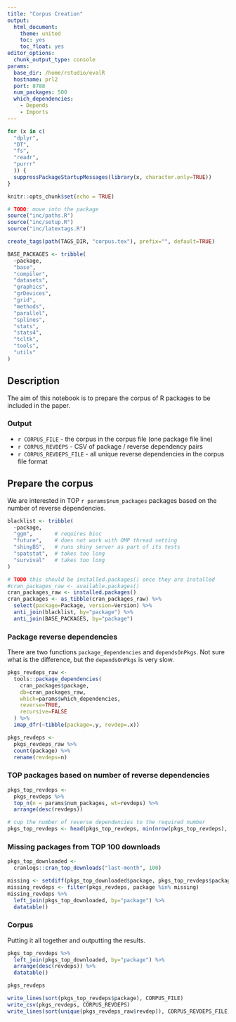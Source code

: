```yaml
---
title: "Corpus Creation"
output: 
  html_document: 
    theme: united
    toc: yes
    toc_float: yes
editor_options: 
  chunk_output_type: console
params:
  base_dir: /home/rstudio/evalR
  hostname: prl2
  port: 8788
  num_packages: 500
  which_dependencies:
    - Depends
    - Imports
---
```


```r
for (x in c(
  "dplyr", 
  "DT", 
  "fs", 
  "readr",
  "purrr"
  )) {
  suppressPackageStartupMessages(library(x, character.only=TRUE))
}

knitr::opts_chunk$set(echo = TRUE)

# TODO: move into the package
source("inc/paths.R")
source("inc/setup.R")
source("inc/latextags.R")

create_tags(path(TAGS_DIR, "corpus.tex"), prefix="", default=TRUE)
```

```r
BASE_PACKAGES <- tribble(
  ~package,
  "base",
  "compiler",
  "datasets",
  "graphics",
  "grDevices",
  "grid",
  "methods",
  "parallel",
  "splines",
  "stats",
  "stats4",
  "tcltk",
  "tools",
  "utils"
)
```


## Description

The aim of this notebook is to prepare the corpus of R packages to be included in the paper.

### Output

- ``r CORPUS_FILE`` - the corpus in the corpus file (one package file line)
- ``r CORPUS_REVDEPS`` - CSV of package / reverse dependency pairs
- ``r CORPUS_REVDEPS_FILE`` - all unique reverse dependencies in the corpus file format

## Prepare the corpus

We are interested in TOP `r params$num_packages` packages based on the number of reverse dependencies.

```r
blacklist <- tribble(
  ~package,
  "ggm",       # requires bioc
  "future",    # does not work with OMP thread setting
  "shinyBS",   # runs shiny server as part of its tests
  "spatstat",  # takes too long
  "survival"   # takes too long
)
```

```r
# TODO this should be installed.packages() once they are installed
#cran_packages_raw <- available.packages()
cran_packages_raw <- installed.packages()
cran_packages <- as_tibble(cran_packages_raw) %>%
  select(package=Package, version=Version) %>%
  anti_join(blacklist, by="package") %>%
  anti_join(BASE_PACKAGES, by="package")
```

### Package reverse dependencies

There are two functions `package_dependencies` and `dependsOnPkgs`.
Not sure what is the difference, but the `dependsOnPkgs` is very slow.

```r
pkgs_revdeps_raw <- 
  tools::package_dependencies(
    cran_packages$package,
    db=cran_packages_raw,
    which=params$which_dependencies,
    reverse=TRUE,
    recursive=FALSE
  ) %>% 
  imap_dfr(~tibble(package=.y, revdep=.x))

pkgs_revdeps <- 
  pkgs_revdeps_raw %>%
  count(package) %>%
  rename(revdeps=n)
```

### TOP packages based on number of reverse dependencies

```r
pkgs_top_revdeps <-
  pkgs_revdeps %>%
  top_n(n = params$num_packages, wt=revdeps) %>%
  arrange(desc(revdeps))

# cup the number of reverse dependencies to the required number
pkgs_top_revdeps <- head(pkgs_top_revdeps, min(nrow(pkgs_top_revdeps), params$num_packages))
```

### Missing packages from TOP 100 downloads

```r
pkgs_top_downloaded <-
  cranlogs::cran_top_downloads("last-month", 100)
```

```r
missing <- setdiff(pkgs_top_downloaded$package, pkgs_top_revdeps$package)
missing_revdeps <- filter(pkgs_revdeps, package %in% missing)
missing_revdeps %>%
  left_join(pkgs_top_downloaded, by="package") %>%
  datatable()
```

### Corpus

Putting it all together and outputting the results.

```r
pkgs_top_revdeps %>%
  left_join(pkgs_top_downloaded, by="package") %>%
  arrange(desc(revdeps)) %>%
  datatable()
```

```r
pkgs_revdeps

write_lines(sort(pkgs_top_revdeps$package), CORPUS_FILE)
write_csv(pkgs_revdeps, CORPUS_REVDEPS)
write_lines(sort(unique(pkgs_revdeps_raw$revdep)), CORPUS_REVDEPS_FILE)
```
